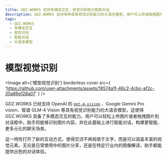 ```yaml
---
title: GDZ.WORKS 支持多模态交互：视觉识别助力智能对话
description: GDZ.WORKS 支持多种具有视觉识别能力的大语言模型，用户可上传或拖拽图片，助手将识别内容并展开智能对话，打造更智能、多元化的聊天场景。
tags:
  - GDZ.WORKS
  - 多模态交互
  - 视觉识别
  - 智能对话
  - 大语言模型
---
```


# 模型视觉识别

<Image
  alt={'模型视觉识别'}
  borderless
  cover
  src={
'https://github.com/user-attachments/assets/18574a1f-46c2-4cbc-af2c-35a86e128a07'
}
/>

GDZ.WORKS 已经支持 OpenAI 的 [`gpt-4-vision`](https://platform.openai.com/docs/guides/vision) 、Google Gemini Pro vision、智谱 GLM-4 Vision 等具有视觉识别能力的大语言模型，这使得 GDZ.WORKS 具备了多模态交互的能力。用户可以轻松上传图片或者拖拽图片到对话框中，助手将能够识别图片内容，并在此基础上进行智能对话，构建更智能、更多元化的聊天场景。

这一特性打开了新的互动方式，使得交流不再局限于文字，而是可以涵盖丰富的视觉元素。无论是日常使用中的图片分享，还是在特定行业内的图像解读，助手都能提供出色的对话体验。

